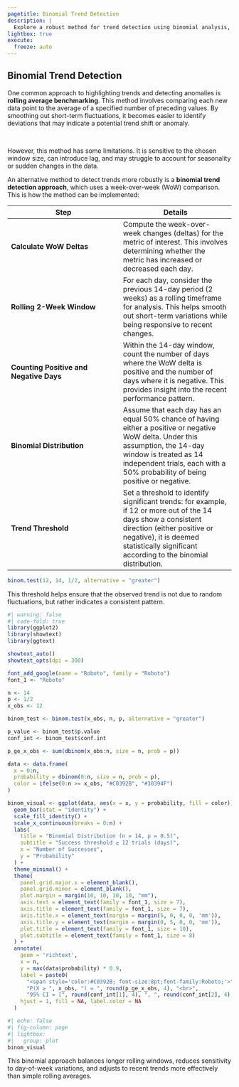 ```yaml
---
pagetitle: Binomial Trend Detection
description: |
  Explore a robust method for trend detection using binomial analysis, focusing on week-over-week comparisons to identify significant patterns in data.
lightbox: true
execute: 
  freeze: auto
---
```


::: column-page
# Binomial Trend Detection
:::

::::: column-screen
:::: portfolio-banner
::: column-page
One common approach to highlighting trends and detecting anomalies is **rolling average benchmarking**. This method involves comparing each new data point to the average of a specified number of preceding values. By smoothing out short-term fluctuations, it becomes easier to identify deviations that may indicate a potential trend shift or anomaly.

<br>

However, this method has some limitations. It is sensitive to the chosen window size, can introduce lag, and may struggle to account for seasonality or sudden changes in the data.
:::
::::
:::::

::: {.column-page .binom}
An alternative method to detect trends more robustly is a **binomial trend detection approach**, which uses a week-over-week (WoW) comparison. This is how the method can be implemented:

| **Step** | **Details** |
|----|----|
| **Calculate WoW Deltas** | Compute the week-over-week changes (deltas) for the metric of interest. This involves determining whether the metric has increased or decreased each day. |
| **Rolling 2-Week Window** | For each day, consider the previous 14-day period (2 weeks) as a rolling timeframe for analysis. This helps smooth out short-term variations while being responsive to recent changes. |
| **Counting Positive and Negative Days** | Within the 14-day window, count the number of days where the WoW delta is positive and the number of days where it is negative. This provides insight into the recent performance pattern. |
| **Binomial Distribution** | Assume that each day has an equal 50% chance of having either a positive or negative WoW delta. Under this assumption, the 14-day window is treated as 14 independent trials, each with a 50% probability of being positive or negative. |
| **Trend Threshold** | Set a threshold to identify significant trends: for example, if 12 or more out of the 14 days show a consistent direction (either positive or negative), it is deemed statistically significant according to the binomial distribution. |


```r
binom.test(12, 14, 1/2, alternative = "greater")
```

This threshold helps ensure that the observed trend is not due to random fluctuations, but rather indicates a consistent pattern.



```r
#| warning: false
#| code-fold: true
library(ggplot2)
library(showtext)
library(ggtext)

showtext_auto()
showtext_opts(dpi = 300)

font_add_google(name = "Roboto", family = "Roboto")
font_1 <- "Roboto"

n <- 14 
p <- 1/2  
x_obs <- 12  

binom_test <- binom.test(x_obs, n, p, alternative = "greater")

p_value <- binom_test$p.value
conf_int <- binom_test$conf.int

p_ge_x_obs <- sum(dbinom(x_obs:n, size = n, prob = p))

data <- data.frame(
  x = 0:n,
  probability = dbinom(0:n, size = n, prob = p),
  color = ifelse(0:n >= x_obs, "#C0392B", "#30394F")  
)

binom_visual <- ggplot(data, aes(x = x, y = probability, fill = color)) +
  geom_bar(stat = "identity") +
  scale_fill_identity() +  
  scale_x_continuous(breaks = 0:n) +  
  labs(
    title = "Binomial Distribution (n = 14, p = 0.5)",
    subtitle = "Success threshold ≥ 12 trials (days)",
    x = "Number of Successes",
    y = "Probability"
  ) +
  theme_minimal() +
  theme(
    panel.grid.major.x = element_blank(),
    panel.grid.minor = element_blank(),
    plot.margin = margin(10, 10, 10, 10, "mm"),
    axis.text = element_text(family = font_1, size = 7),
    axis.title = element_text(family = font_1, size = 7),
    axis.title.x = element_text(margin = margin(5, 0, 0, 0, 'mm')),
    axis.title.y = element_text(margin = margin(0, 5, 0, 0, 'mm')),
    plot.title = element_text(family = font_1, size = 10),
    plot.subtitle = element_text(family = font_1, size = 8)
  ) +
  annotate(
    geom = 'richtext',
    x = n,
    y = max(data$probability) * 0.9,
    label = paste0(
      "<span style='color:#C0392B; font-size:8pt;font-family:Roboto;'>",
      "P(X ≥ ", x_obs, ") = ", round(p_ge_x_obs, 4), "<br>",
      "95% CI = [", round(conf_int[1], 4), ", ", round(conf_int[2], 4), "]</span>"),
    hjust = 1, fill = NA, label.color = NA
  )
```

:::

```r
#| echo: false
#| fig-column: page
#| lightbox:
#|   group: plot
binom_visual
```

::: {.column-page .binom}
This binomial approach balances longer rolling windows, reduces sensitivity to day-of-week variations, and adjusts to recent trends more effectively than simple rolling averages.
:::